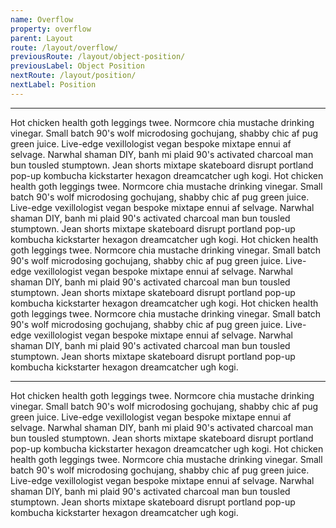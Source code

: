 ```yaml
---
name: Overflow
property: overflow
parent: Layout
route: /layout/overflow/
previousRoute: /layout/object-position/
previousLabel: Object Position
nextRoute: /layout/position/
nextLabel: Position
---
```


<UtilityInfo pattern="overflow-{x|y?}-{visible|auto|hidden|scroll}" />

---

<Grid minWidth="225px">
  <InfoBox caption="Visible" pattern="overflow{-x|y?}-visible" isDefault>
    <Box className="border-4 border-gray-300 text-black text-sm p-2 rounded h-24">
      Hot chicken health goth leggings twee. Normcore chia mustache drinking
      vinegar. Small batch 90's wolf microdosing gochujang, shabby chic af pug
      green juice. Live-edge vexillologist vegan bespoke mixtape ennui af
      selvage. Narwhal shaman DIY, banh mi plaid 90's activated charcoal man bun
      tousled stumptown. Jean shorts mixtape skateboard disrupt portland pop-up
      kombucha kickstarter hexagon dreamcatcher ugh kogi.
    </Box>
  </InfoBox>
  <InfoBox caption="Auto" pattern="overflow{-x|y?}-auto">
    <Box className="border-4 border-gray-300 text-black text-sm p-2 rounded h-24 overflow-auto">
      Hot chicken health goth leggings twee. Normcore chia mustache drinking
      vinegar. Small batch 90's wolf microdosing gochujang, shabby chic af pug
      green juice. Live-edge vexillologist vegan bespoke mixtape ennui af
      selvage. Narwhal shaman DIY, banh mi plaid 90's activated charcoal man bun
      tousled stumptown. Jean shorts mixtape skateboard disrupt portland pop-up
      kombucha kickstarter hexagon dreamcatcher ugh kogi.
    </Box>
  </InfoBox>
  <InfoBox caption="Hidden" pattern="overflow{-x|y?}-hidden">
    <Box className="border-4 border-gray-300 text-black text-sm p-2 rounded h-24 overflow-hidden">
      Hot chicken health goth leggings twee. Normcore chia mustache drinking
      vinegar. Small batch 90's wolf microdosing gochujang, shabby chic af pug
      green juice. Live-edge vexillologist vegan bespoke mixtape ennui af
      selvage. Narwhal shaman DIY, banh mi plaid 90's activated charcoal man bun
      tousled stumptown. Jean shorts mixtape skateboard disrupt portland pop-up
      kombucha kickstarter hexagon dreamcatcher ugh kogi.
    </Box>
  </InfoBox>
  <InfoBox caption="Scroll Always" pattern="overflow-{-x|y?}-scroll">
    <Box className="border-4 border-gray-300 text-black text-sm p-2 rounded h-24 overflow-scroll">
      Hot chicken health goth leggings twee. Normcore chia mustache drinking
      vinegar. Small batch 90's wolf microdosing gochujang, shabby chic af pug
      green juice. Live-edge vexillologist vegan bespoke mixtape ennui af
      selvage. Narwhal shaman DIY, banh mi plaid 90's activated charcoal man bun
      tousled stumptown. Jean shorts mixtape skateboard disrupt portland pop-up
      kombucha kickstarter hexagon dreamcatcher ugh kogi.
    </Box>
  </InfoBox>
</Grid>

<UtilityInfo pattern="scrolling-{touch|auto}" className="mt-8" />

---

<Grid minWidth="300px">
  <InfoBox caption="Momentum Scroll" pattern="scrolling-touch">
    <Tablet>
      Hot chicken health goth leggings twee. Normcore chia mustache drinking
      vinegar. Small batch 90's wolf microdosing gochujang, shabby chic af pug
      green juice. Live-edge vexillologist vegan bespoke mixtape ennui af
      selvage. Narwhal shaman DIY, banh mi plaid 90's activated charcoal man bun
      tousled stumptown. Jean shorts mixtape skateboard disrupt portland pop-up
      kombucha kickstarter hexagon dreamcatcher ugh kogi.
    </Tablet>
  </InfoBox>
  <InfoBox caption="Non-momentum" pattern="scrolling-auto" isDefault>
    <BrowserBox>
      <Box className="text-sm scrolling-auto">
        Hot chicken health goth leggings twee. Normcore chia mustache drinking
        vinegar. Small batch 90's wolf microdosing gochujang, shabby chic af pug
        green juice. Live-edge vexillologist vegan bespoke mixtape ennui af
        selvage. Narwhal shaman DIY, banh mi plaid 90's activated charcoal man
        bun tousled stumptown. Jean shorts mixtape skateboard disrupt portland
        pop-up kombucha kickstarter hexagon dreamcatcher ugh kogi.
      </Box>
    </BrowserBox>
  </InfoBox>
</Grid>
